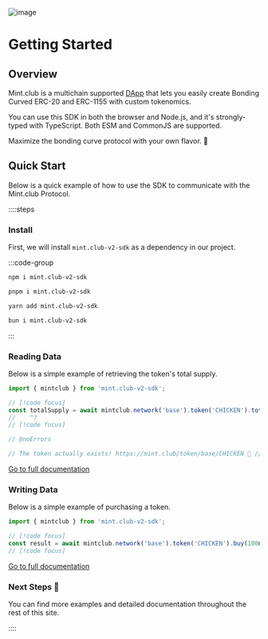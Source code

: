 ![image](https://github.com/Steemhunt/mint.club-v2-contract/assets/1332279/66ce69bd-7ebd-4d58-b064-f82053b51b5a)

# Getting Started

## Overview

Mint.club is a multichain supported [DApp](https://mint.club) that lets you easily create Bonding Curved ERC-20 and ERC-1155 with custom tokenomics.

You can use this SDK in both the browser and Node.js, and it's strongly-typed with TypeScript. Both ESM and CommonJS are supported.

Maximize the bonding curve protocol with your own flavor. 🍏

## Quick Start

Below is a quick example of how to use the SDK to communicate with the Mint.club Protocol.

::::steps

### Install

First, we will install `mint.club-v2-sdk` as a dependency in our project.

:::code-group

```bash [npm]
npm i mint.club-v2-sdk
```

```bash [pnpm]
pnpm i mint.club-v2-sdk
```

```bash [yarn]
yarn add mint.club-v2-sdk
```

```bash [bun]
bun i mint.club-v2-sdk
```

:::

### Reading Data

Below is a simple example of retrieving the token's total supply.

```ts twoslash [app.ts]
import { mintclub } from 'mint.club-v2-sdk';

// [!code focus]
const totalSupply = await mintclub.network('base').token('CHICKEN').totalSupply(); // [!code focus]
//    ^?
// [!code focus]

// @noErrors

// The token actually exists! https://mint.club/token/base/CHICKEN 🐔 // [!code hl]
```

[Go to full documentation](/docs/main/sdk/introduction)

### Writing Data

Below is a simple example of purchasing a token.

```ts [app.ts]
import { mintclub } from 'mint.club-v2-sdk';

// [!code focus]
const result = await mintclub.network('base').token('CHICKEN').buy(100n); // [!code focus]
// [!code focus]
```

[Go to full documentation](/docs/main/sdk/introduction)

### Next Steps 🎊

You can find more examples and detailed documentation throughout the rest of this site.

::::
